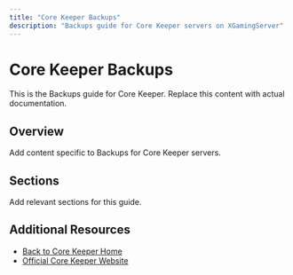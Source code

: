 ```yaml
---
title: "Core Keeper Backups"
description: "Backups guide for Core Keeper servers on XGamingServer"
---
```


# Core Keeper Backups

This is the Backups guide for Core Keeper. Replace this content with actual documentation.

## Overview

Add content specific to Backups for Core Keeper servers.

## Sections

Add relevant sections for this guide.

## Additional Resources

- [Back to Core Keeper Home](./index)
- [Official Core Keeper Website](https://example.com)
